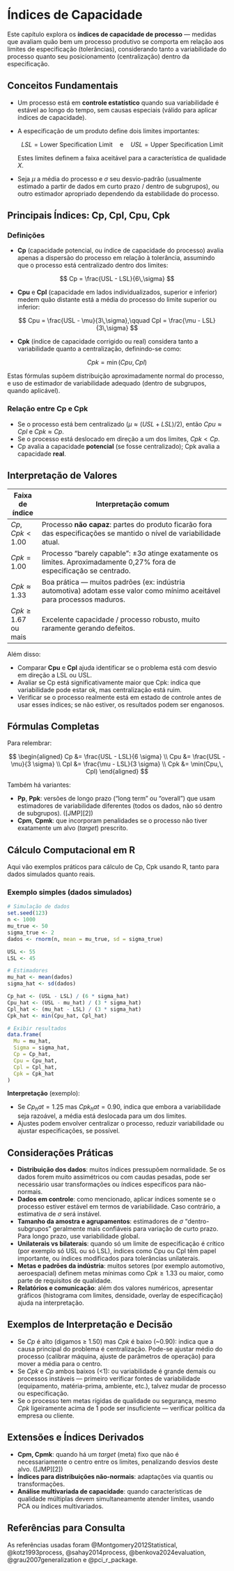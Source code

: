:::: progress
:::: {.progress-bar style="width: 100%;"}
::::
::::

# Índices de Capacidade

Este capítulo explora os **índices de capacidade de processo** — medidas que avaliam quão bem um processo produtivo se comporta em relação aos limites de especificação (tolerâncias), considerando tanto a variabilidade do processo quanto seu posicionamento (centralização) dentro da especificação.

## Conceitos Fundamentais

* Um processo está em **controle estatístico** quando sua variabilidade é estável ao longo do tempo, sem causas especiais (válido para aplicar índices de capacidade).

* A especificação de um produto define dois limites importantes:

  $$
  LSL = \text{Lower Specification Limit} \quad\text{e}\quad USL = \text{Upper Specification Limit}
  $$

  Estes limites definem a faixa aceitável para a característica de qualidade $X$.

* Seja $\mu$ a média do processo e $\sigma$ seu desvio-padrão (usualmente estimado a partir de dados em curto prazo / dentro de subgrupos), ou outro estimador apropriado dependendo da estabilidade do processo.

## Principais Índices: Cp, Cpl, Cpu, Cpk

### Definições

* **Cp** (capacidade potencial, ou índice de capacidade do processo) avalia apenas a dispersão do processo em relação à tolerância, assumindo que o processo está centralizado dentro dos limites:

$$
Cp = \frac{USL - LSL}{6\,\sigma}
$$

* **Cpu** e **Cpl** (capacidade em lados individualizados, superior e inferior) medem quão distante está a média do processo do limite superior ou inferior:

$$
Cpu = \frac{USL - \mu}{3\,\sigma},\qquad Cpl = \frac{\mu - LSL}{3\,\sigma}
$$

* **Cpk** (índice de capacidade corrigido ou real) considera tanto a variabilidade quanto a centralização, definindo-se como:

$$
Cpk = \min(Cpu,\, Cpl)
$$

Estas fórmulas supõem distribuição aproximadamente normal do processo, e uso de estimador de variabilidade adequado (dentro de subgrupos, quando aplicável).

### Relação entre Cp e Cpk

* Se o processo está bem centralizado ($\mu \approx (USL + LSL)/2$), então $Cpu \approx Cpl$ e $Cpk \approx Cp$.
* Se o processo está deslocado em direção a um dos limites, $Cpk < Cp$.
* Cp avalia a capacidade **potencial** (se fosse centralizado); Cpk avalia a capacidade **real**.

## Interpretação de Valores

| Faixa de índice      | Interpretação comum                                                                                                     |
| -------------------- | ----------------------------------------------------------------------------------------------------------------------- |
| $Cp, Cpk < 1.00$     | Processo **não capaz**: partes do produto ficarão fora das especificações se mantido o nível de variabilidade atual.    |
| $Cpk = 1.00$         | Processo “barely capable”: ±3σ atinge exatamente os limites. Aproximadamente 0,27% fora de especificação se centrado.   |
| $Cpk ≈ 1.33$         | Boa prática — muitos padrões (ex: indústria automotiva) adotam esse valor como mínimo aceitável para processos maduros. |
| $Cpk ≥ 1.67$ ou mais | Excelente capacidade / processo robusto, muito raramente gerando defeitos.                                              |

Além disso:

* Comparar **Cpu** e **Cpl** ajuda identificar se o problema está com desvio em direção a LSL ou USL.
* Avaliar se Cp está significativamente maior que Cpk: indica que variabilidade pode estar ok, mas centralização está ruim.
* Verificar se o processo realmente está em estado de controle antes de usar esses índices; se não estiver, os resultados podem ser enganosos.

## Fórmulas Completas

Para relembrar:

$$
\begin{aligned}
Cp &= \frac{USL - LSL}{6 \sigma} \\
Cpu &= \frac{USL - \mu}{3 \sigma} \\
Cpl &= \frac{\mu - LSL}{3 \sigma} \\
Cpk &= \min(Cpu,\, Cpl)
\end{aligned}
$$

Também há variantes:

* **Pp**, **Ppk**: versões de longo prazo (“long term” ou “overall”) que usam estimadores de variabilidade diferentes (todos os dados, não só dentro de subgrupos). ([JMP][2])
* **Cpm**, **Cpmk**: que incorporam penalidades se o processo não tiver exatamente um alvo (*target*) prescrito.

## Cálculo Computacional em R

Aqui vão exemplos práticos para cálculo de Cp, Cpk usando R, tanto para dados simulados quanto reais.

###  Exemplo simples (dados simulados)

```{r}
# Simulação de dados
set.seed(123)
n <- 1000
mu_true <- 50
sigma_true <- 2
dados <- rnorm(n, mean = mu_true, sd = sigma_true)

USL <- 55
LSL <- 45

# Estimadores
mu_hat <- mean(dados)
sigma_hat <- sd(dados)

Cp_hat <- (USL - LSL) / (6 * sigma_hat)
Cpu_hat <- (USL - mu_hat) / (3 * sigma_hat)
Cpl_hat <- (mu_hat - LSL) / (3 * sigma_hat)
Cpk_hat <- min(Cpu_hat, Cpl_hat)

# Exibir resultados
data.frame(
  Mu = mu_hat,
  Sigma = sigma_hat,
  Cp = Cp_hat,
  Cpu = Cpu_hat,
  Cpl = Cpl_hat,
  Cpk = Cpk_hat
)
```

**Interpretação** (exemplo):

* Se $Cp_hat = 1.25$ mas $Cpk_hat = 0.90$, indica que embora a variabilidade seja razoável, a média está deslocada para um dos limites.
* Ajustes podem envolver centralizar o processo, reduzir variabilidade ou ajustar especificações, se possível.


## Considerações Práticas

* **Distribuição dos dados**: muitos índices pressupõem normalidade. Se os dados forem muito assimétricos ou com caudas pesadas, pode ser necessário usar transformações ou índices específicos para não-normais.
* **Dados em controle**: como mencionado, aplicar índices somente se o processo estiver estável em termos de variabilidade. Caso contrário, a estimativa de $\sigma$ será instável.
* **Tamanho da amostra e agrupamentos**: estimadores de $\sigma$ “dentro-subgrupos” geralmente mais confiáveis para variação de curto prazo. Para longo prazo, use variabilidade global.
* **Unilaterais vs bilaterais**: quando só um limite de especificação é crítico (por exemplo só USL ou só LSL), índices como Cpu ou Cpl têm papel importante, ou índices modificados para tolerâncias unilaterais.
* **Metas e padrões da indústria**: muitos setores (por exemplo automotivo, aeroespacial) definem metas mínimas como $Cpk \ge 1.33$ ou maior, como parte de requisitos de qualidade.
* **Relatórios e comunicação**: além dos valores numéricos, apresentar gráficos (histograma com limites, densidade, overlay de especificação) ajuda na interpretação.

## Exemplos de Interpretação e Decisão

* Se $Cp$ é alto (digamos ≥ 1.50) mas $Cpk$ é baixo (\~0.90): indica que a causa principal do problema é centralização. Pode-se ajustar médio do processo (calibrar máquina, ajuste de parâmetros de operação) para mover a média para o centro.
* Se $Cpk$ e $Cp$ ambos baixos (<1): ou variabilidade é grande demais ou processos instáveis — primeiro verificar fontes de variabilidade (equipamento, matéria-prima, ambiente, etc.), talvez mudar de processo ou especificação.
* Se o processo tem metas rígidas de qualidade ou segurança, mesmo $Cpk$ ligeiramente acima de 1 pode ser insuficiente — verificar política da empresa ou cliente.

## Extensões e Índices Derivados

* **Cpm, Cpmk**: quando há um *target* (meta) fixo que não é necessariamente o centro entre os limites, penalizando desvios deste alvo. ([JMP][2])
* **Índices para distribuições não-normais**: adaptações via quantis ou transformações.
* **Análise multivariada de capacidade**: quando características de qualidade múltiplas devem simultaneamente atender limites, usando PCA ou índices multivariados.

## Referências para Consulta

As referências usadas foram @Montgomery2012Statistical, @kotz1993process, @sahay2014process, @benkova2024evaluation, @grau2007generalization e @pci_r_package.

:::: progress
:::: {.progress-bar style="width: 100%;"}
::::
::::
